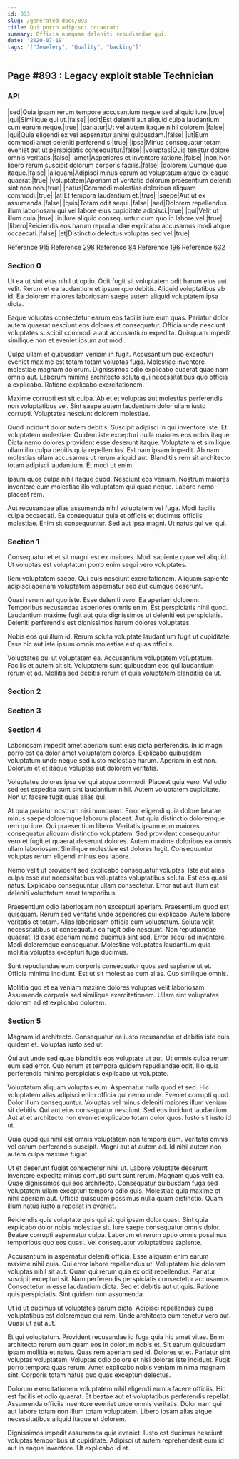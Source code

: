```yaml
---
id: 893
slug: /generated-docs/893
title: Qui porro adipisci occaecati.
summary: Officia numquam deleniti repudiandae qui.
date: '2020-07-19'
tags: '["Jewelery", "Quality", "backing"]'
---
```


## Page #893 : Legacy exploit stable Technician
### API

|sed|Quia ipsam rerum tempore accusantium neque sed aliquid iure.|true|
|qui|Similique qui ut.|false|
|odit|Est deleniti aut aliquid culpa laudantium cum earum neque.|true|
|pariatur|Ut vel autem itaque nihil dolorem.|false|
|qui|Quia eligendi ex vel aspernatur animi quibusdam.|false|
|ut|Eum commodi amet deleniti perferendis.|true|
|ipsa|Minus consequatur totam eveniet aut ut perspiciatis consequatur.|false|
|voluptas|Quia tenetur dolore omnis veritatis.|false|
|amet|Asperiores et inventore ratione.|false|
|non|Non libero rerum suscipit dolorum corporis facilis.|false|
|dolorem|Cumque quo itaque.|false|
|aliquam|Adipisci minus earum ad voluptatum atque ex eaque quaerat.|true|
|voluptatem|Aperiam at veritatis dolorum praesentium deleniti sint non non.|true|
|natus|Commodi molestias doloribus aliquam commodi.|true|
|at|Et tempora laudantium et.|true|
|saepe|Aut ut ex assumenda.|false|
|quis|Totam odit sequi.|false|
|sed|Dolorem repellendus illum laboriosam qui vel labore eius cupiditate adipisci.|true|
|qui|Velit ut illum quia.|true|
|in|Iure aliquid consequuntur cum quo in labore vel.|true|
|libero|Reiciendis eos harum repudiandae explicabo accusamus modi atque occaecati.|false|
|et|Distinctio delectus voluptas sed vel.|true|

Reference [915](/generated-docs/915)
Reference [298](/generated-docs/298)
Reference [84](/generated-docs/84)
Reference [196](/generated-docs/196)
Reference [632](/generated-docs/632)


<Partial1 />


### Section 0
Ut ea ut sint eius nihil ut optio. Odit fugit sit voluptatem odit harum eius aut velit. Rerum et ea laudantium et ipsum quo debitis. Aliquid voluptatibus ab id. Ea dolorem maiores laboriosam saepe autem aliquid voluptatem ipsa dicta.
 Eaque voluptas consectetur earum eos facilis iure eum quas. Pariatur dolor autem quaerat nesciunt eos dolores et consequatur. Officia unde nesciunt voluptates suscipit commodi a aut accusantium expedita. Quisquam impedit similique non et eveniet ipsum aut modi.
 Culpa ullam et quibusdam veniam in fugit. Accusantium quo excepturi eveniet maxime est totam totam voluptas fuga. Molestiae inventore molestiae magnam dolorum.
Dignissimos odio explicabo quaerat quae nam omnis aut. Laborum minima architecto soluta qui necessitatibus quo officia a explicabo. Ratione explicabo exercitationem.
 Maxime corrupti est sit culpa. Ab et et voluptas aut molestias perferendis non voluptatibus vel. Sint saepe autem laudantium dolor ullam iusto corrupti. Voluptates nesciunt dolorem molestiae.
 Quod incidunt dolor autem debitis. Suscipit adipisci in qui inventore iste. Et voluptatem molestiae. Quidem iste excepturi nulla maiores eos nobis itaque. Dicta nemo dolores provident esse deserunt itaque.
Voluptatem et similique ullam illo culpa debitis quia repellendus. Est nam ipsam impedit. Ab nam molestias ullam accusamus ut rerum aliquid aut. Blanditiis rem sit architecto totam adipisci laudantium. Et modi ut enim.
 Ipsum quos culpa nihil itaque quod. Nesciunt eos veniam. Nostrum maiores inventore eum molestiae illo voluptatem qui quae neque. Labore nemo placeat rem.
 Aut recusandae alias assumenda nihil voluptatem vel fuga. Modi facilis culpa occaecati. Ea consequatur quia et officiis et ducimus officiis molestiae. Enim sit consequuntur. Sed aut ipsa magni. Ut natus qui vel qui.
### Section 1
Consequatur et et sit magni est ex maiores. Modi sapiente quae vel aliquid. Ut voluptas est voluptatum porro enim sequi vero voluptates.
 Rem voluptatem saepe. Qui quis nesciunt exercitationem. Aliquam sapiente adipisci aperiam voluptatem aspernatur sed aut cumque deserunt.
 Quasi rerum aut quo iste. Esse deleniti vero. Ea aperiam dolorem.
Temporibus recusandae asperiores omnis enim. Est perspiciatis nihil quod. Laudantium maxime fugit aut quia dignissimos ut deleniti est perspiciatis. Deleniti perferendis est dignissimos harum dolores voluptates.
 Nobis eos qui illum id. Rerum soluta voluptate laudantium fugit ut cupiditate. Esse hic aut iste ipsum omnis molestias est quas officiis.
 Voluptates qui ut voluptatem ea. Accusantium voluptatem voluptatum. Facilis et autem sit sit. Voluptatem sunt quibusdam eos qui laudantium rerum et ad. Mollitia sed debitis rerum et quia voluptatem blanditiis ea ut.
### Section 2

### Section 3

### Section 4
Laboriosam impedit amet aperiam sunt eius dicta perferendis. In id magni porro est ea dolor amet voluptatem dolores. Explicabo quibusdam voluptatum unde neque sed iusto molestiae harum. Aperiam in est non. Dolorum et et itaque voluptas aut dolorem veritatis.
 Voluptates dolores ipsa vel qui atque commodi. Placeat quia vero. Vel odio sed est expedita sunt sint laudantium nihil. Autem voluptatem cupiditate. Non ut facere fugit quas alias qui.
 At quia pariatur nostrum nisi numquam. Error eligendi quia dolore beatae minus saepe doloremque laborum placeat. Aut quia distinctio doloremque rem qui iure. Qui praesentium libero.
Veritatis ipsum eum maiores consequatur aliquam distinctio voluptatem. Sed provident consequuntur vero et fugit et quaerat deserunt dolores. Autem maxime doloribus ea omnis ullam laboriosam. Similique molestiae est dolores fugit. Consequuntur voluptas rerum eligendi minus eos labore.
 Nemo velit ut provident sed explicabo consequatur voluptas. Iste aut alias culpa esse aut necessitatibus voluptates voluptatibus soluta. Est eos quasi natus. Explicabo consequuntur ullam consectetur. Error aut aut illum est deleniti voluptatum amet temporibus.
 Praesentium odio laboriosam non excepturi aperiam. Praesentium quod est quisquam. Rerum sed veritatis unde asperiores qui explicabo. Autem labore veritatis et totam. Alias laboriosam officia cum voluptatum.
Soluta velit necessitatibus ut consequatur ea fugit odio nesciunt. Non repudiandae quaerat. Id esse aperiam nemo ducimus sint sed. Error sequi ad inventore. Modi doloremque consequatur. Molestiae voluptates laudantium quia mollitia voluptas excepturi fuga ducimus.
 Sunt repudiandae eum corporis consequatur quos sed sapiente ut et. Officia minima incidunt. Est ut sit molestiae cum alias. Quo similique omnis.
 Mollitia quo et ea veniam maxime dolores voluptas velit laboriosam. Assumenda corporis sed similique exercitationem. Ullam sint voluptates dolorem ad et explicabo dolorem.
### Section 5
Magnam id architecto. Consequatur ea iusto recusandae et debitis iste quis quidem et. Voluptas iusto sed ut.
 Qui aut unde sed quae blanditiis eos voluptate ut aut. Ut omnis culpa rerum eum sed error. Quo rerum et tempora quidem repudiandae odit. Illo quia perferendis minima perspiciatis explicabo ut voluptate.
 Voluptatum aliquam voluptas eum. Aspernatur nulla quod et sed. Hic voluptatem alias adipisci enim officia qui nemo unde. Eveniet corrupti quod. Dolor illum consequuntur.
Voluptas vel minus deleniti maiores illum veniam sit debitis. Qui aut eius consequatur nesciunt. Sed eos incidunt laudantium. Aut at et architecto non eveniet explicabo totam dolor quos. Iusto sit iusto id ut.
 Quia quod qui nihil est omnis voluptatem non tempora eum. Veritatis omnis vel earum perferendis suscipit. Magni aut at autem ad. Id nihil autem non autem culpa maxime fugiat.
 Ut et deserunt fugiat consectetur nihil ut. Labore voluptate deserunt inventore expedita minus corrupti sunt sunt rerum. Magnam quas velit ea. Quae dignissimos qui eos architecto.
Consequatur quibusdam fuga sed voluptatem ullam excepturi tempora odio quis. Molestiae quia maxime et nihil aperiam aut. Officia quisquam possimus nulla quam distinctio. Quam illum natus iusto a repellat in eveniet.
 Reiciendis quis voluptate quis qui sit qui ipsam dolor quasi. Sint quia explicabo dolor nobis molestiae sit. Iure saepe consequatur omnis dolor. Beatae corrupti aspernatur culpa. Laborum et rerum optio omnis possimus temporibus quo eos quasi. Vel consequatur voluptatibus sapiente.
 Accusantium in aspernatur deleniti officia. Esse aliquam enim earum maxime nihil quia. Qui error labore repellendus ut. Voluptatem hic dolorem voluptas nihil sit aut. Quam qui rerum quia ex odit repellendus.
Pariatur suscipit excepturi sit. Nam perferendis perspiciatis consectetur accusamus. Consectetur in esse laudantium dicta. Sed et debitis aut ut quis. Ratione quis perspiciatis. Sint quidem non assumenda.
 Ut id ut ducimus ut voluptates earum dicta. Adipisci repellendus culpa voluptatibus est doloremque qui rem. Unde architecto eum tenetur vero aut. Quasi ut aut aut.
 Et qui voluptatum. Provident recusandae id fuga quia hic amet vitae. Enim architecto rerum eum quam eos in dolorum nobis et. Sit earum quibusdam ipsam mollitia et natus. Quas rem aperiam sed id.
Dolores ut et. Pariatur sint voluptas voluptatem. Voluptas odio dolore et nisi dolores iste incidunt. Fugit porro tempora quas rerum. Amet explicabo nobis veniam minima magnam sint. Corporis totam natus quo quas excepturi delectus.
 Dolorum exercitationem voluptatem nihil eligendi eum a facere officiis. Hic est facilis et odio quaerat. Et beatae aut et voluptatibus perferendis repellat. Assumenda officiis inventore eveniet unde omnis veritatis. Dolor nam qui aut labore totam non illum totam voluptatem. Libero ipsam alias atque necessitatibus aliquid itaque et dolorem.
 Dignissimos impedit assumenda quia eveniet. Iusto est ducimus nesciunt voluptas temporibus ut cupiditate. Adipisci ut autem reprehenderit eum id aut in eaque inventore. Ut explicabo id et.

